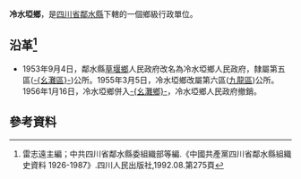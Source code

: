 '''冷水埡鄉'''，是[[四川省|四川省]][[鄰水縣|鄰水縣]]下轄的一個鄉級行政單位。

== 沿革<ref>雷志遠主編；中共四川省鄰水縣委組織部等編.《中國共產黨四川省鄰水縣組織史資料 1926-1987》.四川人民出版社,1992.08.第275頁</ref>==
* 1953年9月4日，鄰水縣[[草堰鄉|草堰鄉]]人民政府改名為冷水埡鄉人民政府，隸屬第五區([[幺灘區|-{幺灘區}-]])公所。1955年3月5日，冷水埡鄉改屬第六區([[九龍區_(鄰水縣)|九龍區]])公所。1956年1月16日，冷水埡鄉併入[[幺灘鄉|-{幺灘鄉}-]]，冷水埡鄉人民政府撤銷。

== 參考資料 ==
{{reflist}}
{{行政區劃小作品}}
{{鄰水縣行政區劃（1953年9月4日至1955年3月5日）}}
{{鄰水縣行政區劃（1955年3月5日至1956年1月24日）}}
{{鄰水縣行政區劃}}